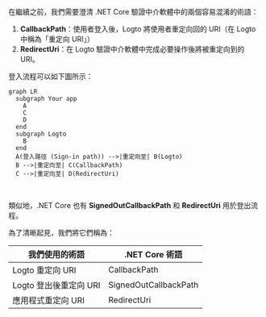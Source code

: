 
在繼續之前，我們需要澄清 .NET Core 驗證中介軟體中的兩個容易混淆的術語：

1. **CallbackPath**：使用者登入後，Logto 將使用者重定向回的 URI（在 Logto 中稱為「重定向 URI」）
2. **RedirectUri**：在 Logto 驗證中介軟體中完成必要操作後將被重定向到的 URI。

登入流程可以如下圖所示：

```mermaid
graph LR
  subgraph Your app
    A
    C
    D
  end
  subgraph Logto
    B
  end
  A(登入路徑 (Sign-in path)) -->|重定向至| B(Logto)
  B -->|重定向至| C(CallbackPath)
  C -->|重定向至| D(RedirectUri)
```

<br />

類似地，.NET Core 也有 **SignedOutCallbackPath** 和 **RedirectUri** 用於登出流程。

為了清晰起見，我們將它們稱為：

| 我們使用的術語         | .NET Core 術語        |
| ---------------------- | --------------------- |
| Logto 重定向 URI       | CallbackPath          |
| Logto 登出後重定向 URI | SignedOutCallbackPath |
| 應用程式重定向 URI     | RedirectUri           |

<RegardingRedirectBasedSignIn />
